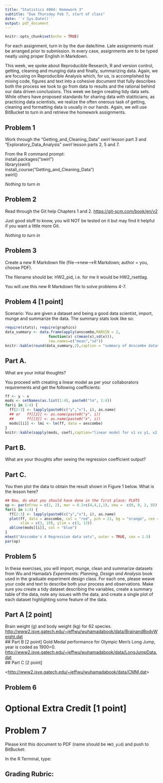 ---
title: "Statistics 4004: Homework 3"
subtitle: "Due Thursday Feb 7, start of class"
date: '`r Sys.Date()`'
output: pdf_document
---

```{r setup, include=FALSE}
knitr::opts_chunk$set(echo = TRUE)
```

For each assignment, turn in by the due date/time.  Late assignments must be arranged prior to submission.  In every case, assignments are to be typed neatly using proper English in Markdown.  

This week, we spoke about Reproducible Research, R and version control, getting, cleaning and munging data and finally, summarizing data.  Again, we are focusing on Reproducible Analysis which, for us, is accomplished by mixing code, figures and text into a cohesive document that fully describes both the process we took to go from data to results and the rational behind our data driven conclusions.  This week we begin creating tidy data sets.  While others have proposed standards for sharing data with statiticians, as practicing data scientists, we realize the often onerous task of getting, cleaning and formatting data is usually in our hands.  Again, we will use BitBucket to turn in and retrieve the homework assignments.  

## Problem 1

Work through the "Getting_and_Cleaning_Data" *swirl* lesson part 3 and "Exploratory_Data_Analysis" *swirl* lesson parts 2, 5 and 7. 

From the R command prompt:  
install.packages("swirl")  
library(swirl)  
install_course("Getting_and_Cleaning_Data")  
swirl()  

_Nothing to turn in_

## Problem 2

Read through the Git help Chapters 1 and 2. <https://git-scm.com/book/en/v2>

Just good stuff to know, you will NOT be tested on it but may find it helpful if you want a little more Git.

_Nothing to turn in_

## Problem 3

Create a new R Markdown file (file-->new-->R Markdown; author = you, choose PDF).

The filename should be: HW2_pid, i.e. for me it would be HW2_rsettlag.

You will use this new R Markdown file to solve problems 4-7.
  
## Problem 4 [1 point]

Scenario: You are given a dataset and being a good data scientist, import, munge and summarize the data.  The summary stats look like so:  

```{r echo=F, eval=T, include=T}
require(stats); require(graphics)
data_summary <- data.frame(apply(anscombe,MARGIN = 2, 
                    function(x) c(mean(x),sd(x))),
                    row.names=c("mean","sd"))
knitr::kable(round(data_summary,2),caption = "summary of Anscombe dataset")
```

## Part A.
What are your initial thoughts?

You proceed with creating a linear model as per your collaborators requirements and get the following coefficients:  

```{r echo=F, eval=T, include=T}
ff <- y ~ x
mods <- setNames(as.list(1:4), paste0("lm", 1:4))
for(i in 1:4) {
  ff[2:3] <- lapply(paste0(c("y","x"), i), as.name)
  ## or   ff[[2]] <- as.name(paste0("y", i))
  ##      ff[[3]] <- as.name(paste0("x", i))
  mods[[i]] <- lmi <- lm(ff, data = anscombe)
}
knitr::kable(sapply(mods, coef),caption="linear model for x1 vs y1, x2 vs y2, etc in Anscombe data")
```

## Part B.
What are your thoughts after seeing the regression coefficient output?

## Part C.
You then plot the data to obtain the result shown in Figure 1 below.  What is the lesson here?

```{r echo=F, eval=T, include=T, fig.height=4}
## Now, do what you should have done in the first place: PLOTS
op <- par(mfrow = c(2, 2), mar = 0.1+c(4,4,1,1), oma =  c(0, 0, 2, 0))
for(i in 1:4) {
  ff[2:3] <- lapply(paste0(c("y","x"), i), as.name)
  plot(ff, data = anscombe, col = "red", pch = 21, bg = "orange", cex = 1.2,
       xlim = c(3, 19), ylim = c(3, 13))
  abline(mods[[i]], col = "blue")
}
mtext("Anscombe's 4 Regression data sets", outer = TRUE, cex = 1.5)
par(op)
```


## Problem 5

In these exercises, you will import, munge, clean and summarize datasets from Wu and Hamada's _Experiments: Planning, Design and Analysis_ book used in the graduate experiment design class.  For each one, please weave your code and text to describe both your process and observations.  Make sure you create a tidy dataset describing the variables, create a summary table of the data, note any issues with the data, and create a single plot of each dataset highlighting some feature of the data.  


## Part A  [2 point]
Brain weight (g) and body weight (kg) for 62 species.    
<http://www2.isye.gatech.edu/~jeffwu/wuhamadabook/data/BrainandBodyWeight.dat>  
## Part B [2 point]
Gold Medal performance for Olympic Men's Long Jump, year is coded as 1900=0.  
<http://www2.isye.gatech.edu/~jeffwu/wuhamadabook/data/LongJumpData.dat>  
## Part C [2 point]

<<http://www2.isye.gatech.edu/~jeffwu/wuhamadabook/data/CMM.dat>>


## Problem 6



# Optional Extra Credit [1 point]



# Problem 7
Please knit this document to PDF (name should be `HW3_pid`) and push to BitBucket:

In the R Terminal, type:  
\begin{enumerate}
    \item git pull  
    \item git add HW3\_pid.[pR]*  (NOTE: this should add two files)  
    \item git commit -m "final HW3 submission"   
    \item git push
\end{enumerate}

## Grading Rubric:

\begin{itemize}
    \item 1 points: successfully submitted to BitBucket  
    \item 2 point: Neat, well written document  
    \item 7 points: correct answers to problems as given  
    \item 1 bonus point  
\end{itemize}



